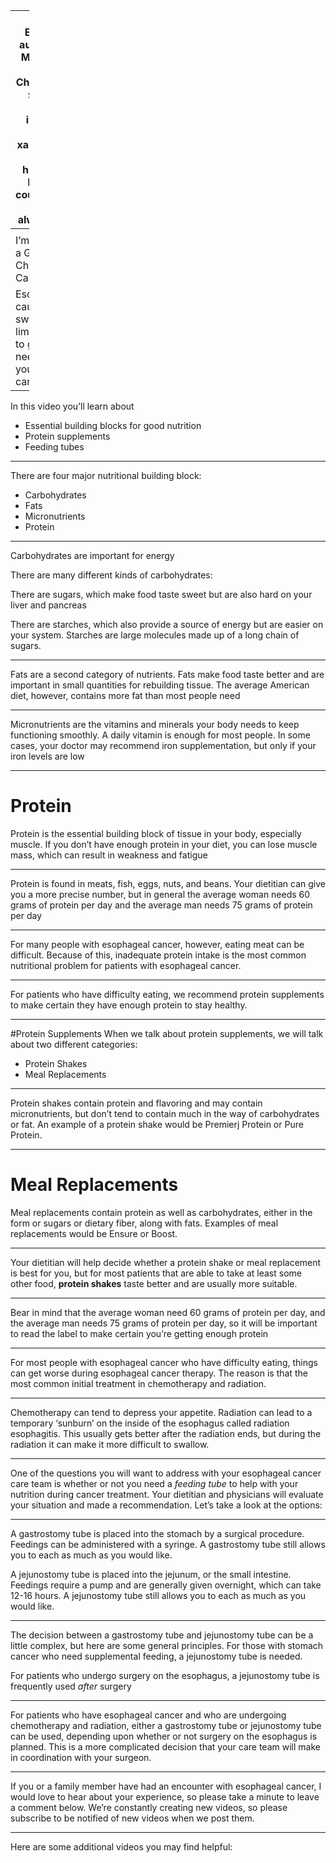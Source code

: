 
---
title: "Nutrition in Esophageal Cancer"
author: "Jonathan Salo MD"
institute: "Levine Cancer Institute<br>Charlotte, NC"
#date: "`r Sys.Date()`"
output:
  pdf_document:
    includes:
      in_header: preamble.tex
  xaringan::moon_reader:
    lib_dir: libs
    nature:
      highlightStyle: github
      highlightLines: true
      countIncrementalSlides: false
always_allow_html: yes 
---
<style type="text/css">
.remark-slide-content {
    font-size: 32px;
    padding: 1em 4em 1em 4em;
    line-height: 1.6;
}
</style>
<!--- P10000266--->
<!--- Premiere: Intro_02--->
```r
#remotes::install_github("gadenbuie/xaringanExtra")
xaringanExtra::use_xaringan_extra(c("tile_view", "share_again", "animate_css", "tachyons"))
```
# Introduction

I’m Dr Jonathan Salo, I’m a GI Cancer Surgeon in Charlotte, North Carolina.

Esophageal cancer can cause difficulty with swallowing, which can limit your body’s ability to get the nutrition you need in order to keep your body healthy during cancer treatment.

---

In this video you’ll learn about

- Essential building blocks for good nutrition
- Protein supplements
- Feeding tubes

---

There are four major nutritional building block:

- Carbohydrates
- Fats
- Micronutrients
- Protein

---

Carbohydrates are important for energy

There are many different kinds of carbohydrates:

There are sugars, which make food taste sweet
but are also hard on your liver and pancreas

There are starches, which also provide a source of
energy but are easier on your system.
Starches are large molecules made up of a long chain of sugars. 

---

Fats are a second category of nutrients.
Fats make food taste better and are important in
small quantities for rebuilding tissue.
The average American diet, however, contains
more fat than most people need

---

Micronutrients are the vitamins and minerals your
body needs to keep functioning smoothly.
A daily vitamin is enough for most people.
In some cases, your doctor may recommend iron
supplementation, but only if your iron levels are
low

---

# Protein
Protein is the essential building block of tissue in
your body, especially muscle.
If you don’t have enough protein in your diet, you
can lose muscle mass, which can result in
weakness and fatigue

---

Protein is found in meats, fish, eggs, nuts, and
beans.
Your dietitian can give you a more precise number,
but in general the average woman needs 60
grams of protein per day and the average man
needs 75 grams of protein per day

---

For many people with esophageal cancer,
however, eating meat can be difficult.
Because of this, inadequate protein intake is the
most common nutritional problem for patients
with esophageal cancer.

---

For patients who have difficulty eating, we
recommend protein supplements to make
certain they have enough protein to stay healthy.

---

#Protein Supplements
When we talk about protein supplements, we will
talk about two different categories:

- Protein Shakes
- Meal Replacements

---

Protein shakes contain protein and flavoring and
may contain micronutrients, but don’t tend to
contain much in the way of carbohydrates or fat.
An example of a protein shake would be Premierj
Protein or Pure Protein.

---

# Meal Replacements
Meal replacements contain protein as well as
carbohydrates, either in the form or sugars or
dietary fiber, along with fats. Examples of meal
replacements would be Ensure or Boost.

---

Your dietitian will help decide whether a protein
shake or meal replacement is best for you, but
for most patients that are able to take at least
some other food, **protein shakes** taste better and
are usually more suitable.

---

Bear in mind that the average woman need 60
grams of protein per day, and the average man
needs 75 grams of protein per day, so it will be
important to read the label to make certain
you’re getting enough protein

---

For most people with esophageal cancer who
have difficulty eating, things can get worse
during esophageal cancer therapy.
The reason is that the most common initial
treatment in chemotherapy and radiation.

---

Chemotherapy can tend to depress your appetite.
Radiation can lead to a temporary ‘sunburn’ on the inside of the esophagus called radiation
esophagitis. This usually gets better after the radiation ends, but during the radiation it can make it more difficult to swallow.

---

One of the questions you will want to address with your esophageal cancer care team is whether or
not you need a _feeding tube_ to help with your nutrition during cancer treatment.
Your dietitian and physicians will evaluate your situation and made a recommendation.
Let’s take a look at the options:

---

A gastrostomy tube is placed into the stomach by a surgical procedure. Feedings can be
administered with a syringe. A gastrostomy tube still allows you to each as much as you
would like.

A jejunostomy tube is placed into the jejunum, or the small intestine. Feedings
require a pump and are generally given overnight, which can take 12-16 hours. A
jejunostomy tube still allows you to each as much  as you would like.

---

The decision between a gastrostomy tube and jejunostomy tube can be a little complex, but here are some general principles.
For those with stomach cancer who need supplemental feeding, a jejunostomy tube is needed.

For patients who undergo surgery on the esophagus, a jejunostomy tube is frequently used _after_ surgery

---

For patients who have esophageal cancer and who are undergoing chemotherapy and radiation, either a gastrostomy tube or jejunostomy tube can be used, depending upon whether or not surgery on the esophagus is planned.
This is a more complicated decision that your care team will make in coordination with your surgeon.

---

If you or a family member have had an encounter with esophageal cancer, I would love to hear about your experience, so please take a minute to leave a comment below. We're constantly creating new videos, so please subscribe to be notified of new videos when we post them.

---

Here are some additional videos you may find helpful:

